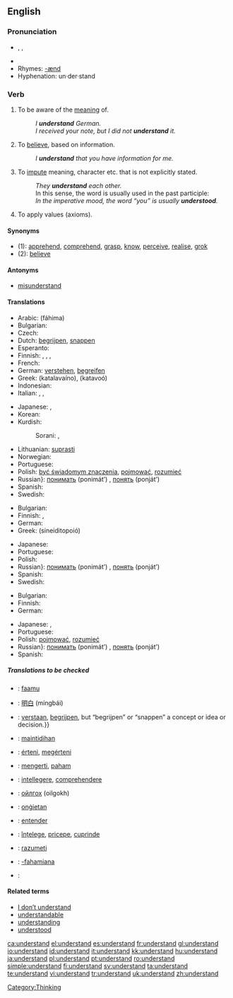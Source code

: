 ==English==

{{rank|fear|evening|ground|429|understand|fine|law|show}}

===Pronunciation===
*{{AHD|ŭn"də(r)-stănd'}}, {{IPA|/ˌʌn.də(r)ˈstænd/}}, {{SAMPA|/%Vnd@(r)"st{nd/}}
*{{audio|en-us-understand.ogg|Audio (US)}}
*Rhymes: [[Rhymes:English:-ænd|-ænd]]
*Hyphenation: un&middot;der&middot;stand

===Verb===
{{en-verb|understands|understanding|understood}}

# To be aware of the [[meaning]] of.
#: ''I '''understand''' German.''
#: ''I received your note, but I did not '''understand''' it.''
# To [[believe]], based on information.
#: ''I '''understand''' that you have information for me.''
# To [[impute]] meaning, character etc. that is not explicitly stated.
#: ''They '''understand''' each other.''
#: In this sense, the word is usually used in the past participle:
#: ''In the imperative mood, the word “you” is usually '''understood'''.''
# To apply values (axioms).

====Synonyms====
*(1): [[apprehend]], [[comprehend]], [[grasp]], [[know]], [[perceive]], [[realise]], [[grok]]
*(2): [[believe]]

====Antonyms====
*[[misunderstand]]

====Translations====
{{trans-top|To be aware of the meaning of}}
* Arabic: {{ARchar|[[فهم|فَهِمَ]]}} (fáhima)
* Bulgarian: {{t+|bg|разбирам|tr=razbiram|sc=Cyrl}}
* Czech: {{t-|cs|rozumět}}
* Dutch: [[begrijpen]], [[snappen]] {{italbrac|“verstaan” usually means “to hear clearly”. You “verstaan” an utterance}}
* Esperanto: {{t-|eo|kompreni|xs=Esperanto}}
* Finnish: {{t+|fi|ymmärtää}}, {{t+|fi|osata}}, {{t-|fi|tajuta}}, {{t+|fi|käsittää}}
* French: {{t+|fr|comprendre}}
* German: [[verstehen]], [[begreifen]]
* Greek: {{t-|el|καταλαβαίνω|sc=Grek}} (katalavaíno), {{t-|el|κατανοώ|sc=Grek}} (katavoó)
* Indonesian: {{t+|id|paham|alt=memahami|xs=Indonesian}}
* Italian: {{t+|it|capire}}, {{t+|it|comprendere}}, {{t+|it|intendere}}
{{trans-mid}}
* Japanese: {{t-|ja|分かる|tr=wakaru|sc=Jpan}}, {{t-|ja|理解する|tr=rikai suru|sc=Jpan}}
* Korean: {{ko-inline|이해하다|ihaehada}}
* Kurdish: 
*: Sorani: {{t|ku|تێگه‌یشت|tr=taegayshtin|sc=KUchar}}, {{t|ku|سه‌ر لێ ده‌رچون|tr=sar laedarchoon|sc=KUchar}}
* Lithuanian: [[suprasti]]
* Norwegian: {{t-|no|forstå}}
* Portuguese: {{t+|pt|compreender}}
* Polish: [[być świadomym znaczenia]], [[pojmować]], [[rozumieć]]
* Russian}: [[понимать]] (ponimát’) {{impf}}, [[понять]] (ponját’) {{pf}}
* Spanish: {{t+|es|entender}}
* Swedish: {{t+|sv|förstå}}
{{trans-bottom}}

{{trans-top|To believe, based on information}}
* Bulgarian: {{t+|bg|разбирам|tr=razbiram|sc=Cyrl}}
* Finnish: {{t+|fi|ymmärtää}}, {{t+|fi|uskoa}}
* German: {{t+|de|verstehen}}
* Greek: {{t|el|συνειδητοποιώ|sc=Grek}} (sineiditopoió)
{{trans-mid}}
* Japanese: {{t-|ja|信じる|tr=shinjiru|sc=Jpan}}
* Portuguese: {{t+|pt|acreditar}}
* Polish: {{t+|pl|rozumieć}}
* Russian}: [[понимать]] (ponimát’) {{impf}}, [[понять]] (ponját’) {{pf}}
* Spanish: {{t+|es|entender}}
* Swedish: {{t+|sv|förstå}}
{{trans-bottom}}

{{trans-top|To impute meaning, character etc. that is not explicitly stated}}
* Bulgarian: {{t+|bg|разбирам|tr=razbiram|sc=Cyrl}}
* Finnish: {{t+|fi|ymmärtää}}
* German: {{t+|de|verstehen}}
{{trans-mid}}
* Japanese: {{t-|ja|分かる|tr=wakaru|sc=Jpan}}, {{t-|ja|理解する|tr=rikai suru|sc=Jpan}}
* Portuguese: {{t+|pt|compreender}}
* Polish: [[pojmować]], [[rozumieć]]
* Russian}: [[понимать]] (ponimát’) {{impf}}, [[понять]] (ponját’) {{pf}}
* Spanish: {{t+|es|comprender}}
{{trans-bottom}}

{{trans-top|To apply values (axioms)}}
{{trans-mid}}
{{trans-bottom}}

=====Translations to be checked=====
{{checktrans}}
{{trans-top|Translations to be categorised}}
*{{ttbc|Bambara}}: [[faamu]]
*{{ttbc|Chinese}}: [[明白]] (míngbái)
*{{ttbc|Dutch}}: [[verstaan]], [[begrijpen]], but “begrijpen” or “snappen” a concept or idea or decision.}}
*{{ttbc|Filipino}}: [[maintidihan]]
*{{ttbc|Hungarian}}: [[érteni]], [[megérteni]]
*{{ttbc|Indonesian}}: [[mengerti]], [[paham]]
{{trans-mid}}
*{{ttbc|Latin}}: [[intellegere]], [[comprehendere]]
*{{ttbc|Mongolian}}: [[ойлгох]] (oilgokh)
*{{ttbc|Old English}}: [[ongietan|onġietan]]
*{{ttbc|Portuguese}}: [[entender]]
*{{ttbc|Romanian}}: [[înţelege]], [[pricepe]], [[cuprinde]]
*{{ttbc|Slovene}}: [[razumeti]]
*{{ttbc|Swahili}}: [[-fahamiana]]
*{{ttbc|Urdu}}: {{URchar|[[سمجهنا]]}}
{{trans-bottom}}

====Related terms====
*[[I don't understand|I don’t understand]]
*[[understandable]]
*[[understanding]]
*[[understood]]

[[Category:Thinking]]

[[ca:understand]]
[[el:understand]]
[[es:understand]]
[[fr:understand]]
[[gl:understand]]
[[io:understand]]
[[id:understand]]
[[it:understand]]
[[kk:understand]]
[[hu:understand]]
[[ja:understand]]
[[pl:understand]]
[[pt:understand]]
[[ro:understand]]
[[simple:understand]]
[[fi:understand]]
[[sv:understand]]
[[ta:understand]]
[[te:understand]]
[[vi:understand]]
[[tr:understand]]
[[uk:understand]]
[[zh:understand]]